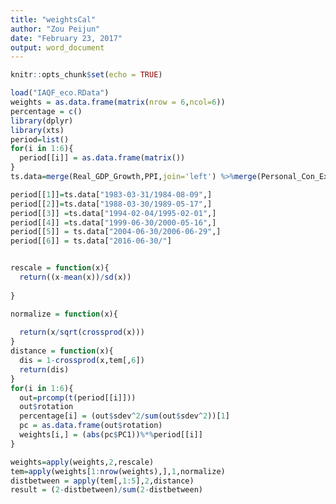 ```yaml
---
title: "weightsCal"
author: "Zou Peijun"
date: "February 23, 2017"
output: word_document
---
```


```r
knitr::opts_chunk$set(echo = TRUE)
```

```r
load("IAQF_eco.RData")
weights = as.data.frame(matrix(nrow = 6,ncol=6))
percentage = c()
library(dplyr)
library(xts)
period=list()
for(i in 1:6){
  period[[i]] = as.data.frame(matrix())
}
ts.data=merge(Real_GDP_Growth,PPI,join='left') %>%merge(Personal_Con_Exp,join='left')%>%merge(Non_Farm_Payroll,join='left')%>%merge(Indus_Production,join='left')%>%merge(Average_Hourly_Earnings,join='left')

period[[1]]=ts.data["1983-03-31/1984-08-09",]
period[[2]]=ts.data["1988-03-30/1989-05-17",]
period[[3]] =ts.data["1994-02-04/1995-02-01",]
period[[4]] =ts.data["1999-06-30/2000-05-16",]
period[[5]] = ts.data["2004-06-30/2006-06-29",]
period[[6]] = ts.data["2016-06-30/"]


rescale = function(x){
  return((x-mean(x))/sd(x))
  
}

normalize = function(x){
  
  return(x/sqrt(crossprod(x)))
}
distance = function(x){
  dis = 1-crossprod(x,tem[,6])
  return(dis)
}
for(i in 1:6){
  out=prcomp(t(period[[i]]))
  out$rotation
  percentage[i] = (out$sdev^2/sum(out$sdev^2))[1]
  pc = as.data.frame(out$rotation)
  weights[i,] = (abs(pc$PC1))%*%period[[i]]
}

```


```r
weights=apply(weights,2,rescale)
tem=apply(weights[1:nrow(weights),],1,normalize)
distbetween = apply(tem[,1:5],2,distance)
result = (2-distbetween)/sum(2-distbetween)
```

